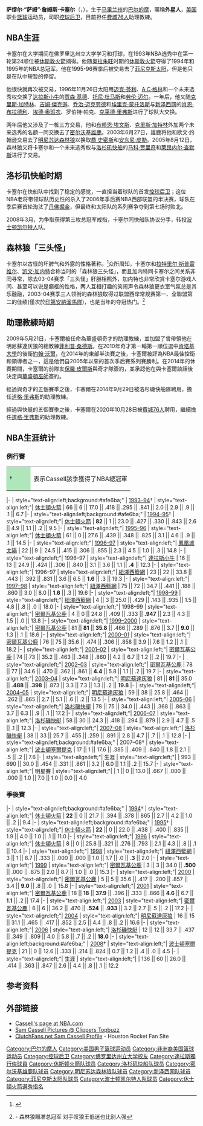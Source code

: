 {{noteTA
|G1=NBA
|T=zh-hans:萨姆·卡塞尔; zh-hant:山姆·卡塞爾;
}}
{{infobox NBA Player
| image = Wizards Assistant Coach Sam Cassell (cropped).jpg
| name = 萨姆·卡塞尔
| nickname = 外星人, Sam I am
| position = 助理教練
| height_ft = 6 | height_in = 3
| weight_lb = 185
| team = 費城76人
| league = [[NBA|NBA]]
| nationality = {{USA}}
| birth_date = {{birth date and age|1969|11|18}} 
| birth_place = {{flag|Maryland}}[[巴尔的摩|巴尔的摩]]
| college = [[佛罗里达州立大学|佛罗里达州立大学]] 
| draft_round = 1
| draft_pick  = 24
| draft_year = 1993
| draft_team = [[休斯敦火箭|休斯敦火箭]]
| career_start = 1993年
| career_end = 2009年
| career_number = 10, 19, 20, 28
| career_position = [[控球後衛|控球後衛]]
| years1={{nbay|1993|start}}–{{nbay|1995|end}} |team1=[[休斯敦火箭|休斯敦火箭]]
| years2={{nbay|1996|start}} |team2=[[菲尼克斯太阳|菲尼克斯太阳]]
| years3={{nbay|1996|full=y}} |team3=[[达拉斯小牛|达拉斯小牛]]
| years4={{nbay|1996|end}}–{{nbay|1998|end}} |team4=[[新泽西网|新泽西网]]
| years5={{nbay|1998|end}}–{{nbay|2002|end}} |team5=[[密尔沃基雄鹿|密尔沃基雄鹿]]
| years6={{nbay|2003|start}}–{{nbay|2004|end}} |team6=[[明尼苏达森林狼|明尼苏达森林狼]]
| years7={{nbay|2005|start}}–{{nbay|2007|end}} |team7=[[洛杉矶快船|洛杉矶快船]]
| years8={{nbay|2007|end}} |team8=[[波士頓塞爾提克|波士頓塞爾提克]]
| cyears1={{nbay|2009|start}}–{{nbay|2013|end}} |cteam1=[[華盛頓巫師|華盛頓巫師]](助理教練)
| cyears2={{nbay|2014|start}}–{{nbay|2019|end}} |cteam2=[[洛杉矶快船|洛杉矶快船]](助理教練)
| cyears3={{nbay|2020|start}}–至今 |cteam3=[[費城76人|費城76人]](助理教練)
| awards = 
* 3× [[NBA總冠軍|NBA總冠軍]] ([[1994年NBA總決賽|1994年]]、[[1995年NBA總決賽|1995年]]、[[2008年NBA總決賽|2008年]])
* [[NBA全明星賽|NBA全明星賽]]（[[2004年NBA全明星賽|2004年]]）
* [[NBA最佳陣容|NBA最佳陣容第二隊]]（[[2003-04_NBA賽季|2004年]]）
|stat1label=[[得分|得分]]
|stat1value=15,635 (15.7 ppg)
|stat2label=[[助攻|助攻]]
|stat2value=5,939 (6.0 apg)
|stat3label=[[籃板|籃板]]
|stat3value=3,221 (3.2 rpg)
| bbr             = cassesa01
}}

'''萨缪尔·“萨姆”·詹姆斯·卡塞尔'''（{{lang-en|'''Samuel "Sam" James Cassell'''}}，{{bd|1969年|11月18日|}}），生于[[马里兰州|马里兰州]]的[[巴尔的摩|巴尔的摩]]，暱稱'''外星人'''，[[美国|美国]]职业[[篮球|篮球]]运动员，司职[[控球后卫|控球后卫]]，目前担任[[費城76人|費城76人]]助理教練。

==NBA生涯==
卡塞尔在大学期间在佛罗里达州立大学学习和打球，在1993年NBA选秀中在第一轮第24顺位被[[休斯敦火箭|休斯敦火箭]]摘得。他随[[奥拉朱旺|奥拉朱旺]]时期的[[休斯敦火箭|休斯敦火箭]]夺得了1994年和1995年的NBA总冠军。他在1995-96赛季后被交易去了[[菲尼克斯太阳|菲尼克斯太阳]]，但是他只是在队中短暂的停留。

他很快就再次被交易，1996年11月26日太阳用[[迈克·芬利|迈克·芬利]]、[[A·C·格林|A·C·格林]]和一个未来选秀权交换了[[达拉斯小牛|达拉斯小牛]]的[[贾森·基德|贾森·基德]]、[[托尼·杜马斯|托尼·杜马斯]]和[[劳伦·迈尔|劳伦·迈尔]]。一年后，他又随[[克里斯·加特林|克里斯·加特林]]、[[吉姆·傑克遜|吉姆·傑克遜]]、[[乔治·迈克劳德|乔治·迈克劳德]]和[[埃里克·蒙托洛斯|埃里克·蒙托洛斯]]与[[新泽西网|新泽西网]]的[[肖恩·布拉德利|肖恩·布拉德利]]、[[埃德·奥班农|埃德·奥班农]]、罗伯特·帕克、[[克莱德·里弗斯|克莱德·里弗斯]]进行了球队大交换。

两年后他又涉及了一桩三方交易，他和[[布赖恩·埃文斯_(篮球运动员)|布赖恩·埃文斯]]、[[克里斯·加特林|克里斯·加特林]]外加两个未来选秀的名额一同交换去了[[密尔沃基雄鹿|密尔沃基雄鹿]]。2003年6月27日，雄鹿将他和欧文·约翰逊交易去了[[明尼苏达森林狼|明尼苏达森林狼]]以换取[[喬·史密斯|喬·史密斯]]和[[安东尼·皮勒|安东尼·皮勒]]。2005年8月12日，森林狼又将卡塞尔和一个未来选秀权与[[洛杉矶快船|洛杉矶快船]]的[[马科·贾里奇|马科·贾里奇]]和[[莱昂内尔·查默斯|莱昂内尔·查默斯]]进行了交易。

==洛杉矶快船时期==
卡塞尔在快船队中找到了稳定的感觉，一直担当着球队的首发[[控球后卫|控球后卫]]；这位NBA老将带领球队历史性的杀入了2006年季后赛NBA西部联盟的半决赛，球队在季后赛首轮淘汰了[[丹佛掘金|丹佛掘金]]，但最终和太阳队的系列赛争夺到第七场时败北。

2008年3月，为争取获得第三枚总冠军戒指，卡塞尔同快船队协议分手，转投[[波士顿凯尔特人|波士顿凯尔特人]]队。

==森林狼「三头怪」==
卡塞尔以古怪的坏脾气和外露的性格著称。<ref>{{cite web |url=http://www.dailynews.com/sports/ci_3813277 |title=存档副本 |accessdate=2007-07-07 |deadurl=yes |archiveurl=https://web.archive.org/web/20070930184614/http://www.dailynews.com/sports/ci_3813277 |archivedate=2007-09-30 }}</ref>众所周知，卡塞尔和[[拉特里尔·斯普雷维尔|拉特里尔·斯普雷维尔]]、[[凯文·加内特|凯文·加内特]]合称当时的「森林狼三头怪」，而且加内特同卡塞尔之间关系非同寻常，除去03-04赛季「三头怪」肝胆相照外，加内特也非常欣赏卡塞尔游戏人间、甚至可以说是癫框的性格，两人互相打趣的笑闹声令森林狼更衣室气氛总是其乐融融，2003-04赛季三人领衔的森林狼取得过联盟西岸常规赛第一、全聯盟第二的佳绩(僅次於[[印第安納溜馬隊|印第安納溜馬隊]])，也是当年的夺冠热门。<ref>{{cite web |url=http://news.sports.cn/basketball/nba/west/2004-04-22/149226.html |title=存档副本 |accessdate=2007-07-07 |deadurl=yes |archiveurl=https://web.archive.org/web/20051126143805/http://news.sports.cn/basketball/nba/west/2004-04-22/149226.html |archivedate=2005-11-26 }} - 森林狼瞄准总冠军 对手叹狼王低迷也比别人强</ref>

==助理教練時期==
2009年5月21日，卡塞爾被任命為華盛頓奇才的助理教練，並加盟了曾帶領他在明尼蘇達灰狼的總教練[[菲利普·桑德斯|菲利普·桑德斯]]。在2010年奇才第一輪第一順位選中[[肯塔基大學|肯塔基大學]]的後衛[[約翰·沃爾|約翰·沃爾]]，在2014年的東部半決賽之後，卡塞爾被評為NBA最佳控衛和領導者之一，這是他們自2005年以來的首次季后賽系列賽勝利。在2014年的休賽期間，卡塞爾的前隊友[[保羅·皮爾斯|保羅·皮爾斯]]與奇才隊簽約，並承認他在與卡塞爾談話後決定與[[華盛頓巫師|華盛頓巫師]]簽約。

經過與奇才的五個賽季之後，卡塞爾在2014年9月29日被洛杉磯快船隊聘用，擔任[[道格·里弗斯|道格·里弗斯]]的助理教練。

經過與快艇的五個賽季之後，卡塞爾在2020年10月28日被[[費城76人|費城76人]]聘用，繼續擔任[[道格·里弗斯|道格·里弗斯]]的助理教練。

== NBA生涯统计 ==

=== 例行賽 ===
{{NBA player statistics legend}}
{| class="wikitable"
|-
| style="background:#afe6ba; width:3em;"|†
|表示Cassell該季獲得了NBA總冠軍
|}
{{NBA player statistics start}}
|-
| style="text-align:left;background:#afe6ba;" | [[1993–94_NBA_season|1993–94]]†
| style="text-align:left;"| [[休士頓火箭|休士頓火箭]]
| 66 || 6 || 17.0 || .418 || .295 || .841 || 2.0 || 2.9 || .9 || .1 || 6.7
|-
| style="text-align:left;background:#afe6ba;" | [[1994–95_NBA_season|1994–95]]†
| style="text-align:left;"| [[休士頓火箭|休士頓火箭]]
| '''82''' || 1 || 23.0 || .427 || .330 || .843 || 2.6 || 4.9 || 1.1 || .2 || 9.5
|-
| style="text-align:left;"| [[1995–96_NBA_season|1995–96]]
| style="text-align:left;"| [[休士頓火箭|休士頓火箭]]
| 61 || 0 || 27.6 || .439 || .348 || .825 || 3.1 || 4.6 || .9 || .1 || 14.5
|-
| style="text-align:left;"| [[1996–97_NBA_season|1996–97]]
| style="text-align:left;"| [[鳳凰城太陽|鳳凰城太陽]]
| 22 || 9 || 24.5 || .415 || .306 || .855 || 2.3 || 4.5 || 1.0 || .3 || 14.8
|-
| style="text-align:left;"| 1996–97
| style="text-align:left;"| [[達拉斯小牛|達拉斯小牛]]
| 16 || 13 || 24.9 || .424 || .306 || .840 || 3.1 || 3.6 || 1.1 || '''.4''' || 12.3
|-
| style="text-align:left;"| 1996–97
| style="text-align:left;"| [[紐澤西籃網|紐澤西籃網]]
| 23 || 22 || 33.8 || .443 || .392 || .831 || 3.6 || 6.5 || '''1.6''' || .3 || 19.3
|-
| style="text-align:left;"| [[1997–98_NBA_season|1997–98]]
| style="text-align:left;"| [[紐澤西籃網|紐澤西籃網]]
| 75 || 72 || 34.7 || .441 || .188 || .860 || 3.0 || 8.0 || '''1.6''' || .3 || 19.6
|-
| style="text-align:left;"| [[1998–99_NBA_season|1998–99]]
| style="text-align:left;"| [[紐澤西籃網|紐澤西籃網]]
| 4 || 3 || 25.0 || .429 || .143 || .935 || 1.5 || 4.8 || .8 || .0 || 18.0
|-
| style="text-align:left;"| 1998–99
| style="text-align:left;"| [[密爾瓦基公鹿|密爾瓦基公鹿]]
| 4 || 0 || 24.8 || .409 || .333 || '''.947''' || 2.3 || 4.3 || 1.5 || .0 || 13.8
|-
| style="text-align:left;"| [[1999–2000_NBA_season|1999–2000]]
| style="text-align:left;"| [[密爾瓦基公鹿|密爾瓦基公鹿]]
| 81 || '''81''' || '''35.8''' || .466 || .289 || .876 || 3.7 || '''9.0''' || 1.3 || .1 || 18.6
|-
| style="text-align:left;"| [[2000–01_NBA_season|2000–01]]
| style="text-align:left;"| [[密爾瓦基公鹿|密爾瓦基公鹿]]
| 76 || 75 || 35.6 || .474 || .306 || .858 || 3.9 || 7.6 || 1.2 || .1 || 18.2
|-
| style="text-align:left;"| [[2001–02_NBA_season|2001–02]]
| style="text-align:left;"| [[密爾瓦基公鹿|密爾瓦基公鹿]]
| 74 || 73 || 35.2 || .463 || .348 || .860 || 4.2 || 6.7 || 1.2 || .2 || 19.7
|-
| style="text-align:left;"| [[2002–03_NBA_season|2002–03]]
| style="text-align:left;"| [[密爾瓦基公鹿|密爾瓦基公鹿]]
| 78 || 77 || 34.6 || .470 || .362 || .861 || '''4.4''' || 5.8 || 1.1 || .2 || 19.7
|-
| style="text-align:left;"| [[2003–04_NBA_season|2003–04]]
| style="text-align:left;"| [[明尼蘇達灰狼|明尼蘇達灰狼]]
| 81 || '''81''' || 35.0 || '''.488''' || '''.398''' || .873 || 3.3 || 7.3 || 1.3 || .2 || '''19.8'''
|-
| style="text-align:left;"| [[2004–05_NBA_season|2004–05]]
| style="text-align:left;"| [[明尼蘇達灰狼|明尼蘇達灰狼]]
| 59 || 38 || 25.8 || .464 || .262 || .865 || 2.7 || 5.1 || .6 || .2 || 13.5
|-
| style="text-align:left;"| [[2005–06_NBA_season|2005–06]]
| style="text-align:left;"| [[洛杉磯快艇|洛杉磯快艇]]
| 78 || 75 || 34.0 || .443 || .368 || .863 || 3.7 || 6.3 || .9 || .1 || 17.2
|-
| style="text-align:left;"| [[2006–07_NBA_season|2006–07]]
| style="text-align:left;"| [[洛杉磯快艇|洛杉磯快艇]]
| 58 || 30 || 24.3 || .418 || .294 || .879 || 2.9 || 4.7 || .5 || .1 || 12.3
|-
| style="text-align:left;"| [[2007–08_NBA_season|2007–08]]
| style="text-align:left;"| [[洛杉磯快艇|洛杉磯快艇]]
| 38 || 33 || 25.7 || .455 || .259 || .891 || 2.8 || 4.7 || .7 || .1 || 12.8
|-
| style="text-align:left;background:#afe6ba;" | 2007–08†
| style="text-align:left;"| [[波士頓塞爾提克|波士頓塞爾提克]]
| 17 || 1 || 17.6 || .385 || .409 || .840 || 1.8 || 2.1 || .5 || .2 || 7.6
|-
| style="text-align:left;"| 生涯
| style="text-align:left;"|
| 993 || 690 || 30.0 || .454 || .331 || .861 || 3.2 || 6.0 || 1.1 || .2 || 15.7
|-
| style="text-align:left;"| 明星賽
| style="text-align:left;"|
| 1 || 0 || 13.0 || .667 || .000 || .000 || 1.0 || 7.0 || 1.0 || 0.0 || 4.0
{{s-end}}

=== 季後賽 ===
{{NBA player statistics start}}
|-
| style="text-align:left;background:#afe6ba;" | [[1994_NBA_Playoffs|1994]]†
| style="text-align:left;"| [[休士頓火箭|休士頓火箭]]
| '''22''' || 0 || 21.7 || .394 || .378 || 865 || 2.7 || 4.2 || 1.0 || .2 || 9.4
|-
| style="text-align:left;background:#afe6ba;" | [[1995_NBA_Playoffs|1995]]†
| style="text-align:left;"| [[休士頓火箭|休士頓火箭]]
| '''22''' || 0 || 22.0 || .438 || .400 || .835 || 1.9 || 4.0 || 1.0 || .1 || 11.0
|-
| style="text-align:left;"| [[1996_NBA_Playoffs|1996]]
| style="text-align:left;"| [[休士頓火箭|休士頓火箭]]
| 8 || 0 || 25.8 || .321 || .276 || .793 || 2.1 || 4.3 || .8 || .1 || 10.4
|-
| style="text-align:left;"| [[1998_NBA_Playoffs|1998]]
| style="text-align:left;"| [[紐澤西籃網|紐澤西籃網]]
| 3 || 1 || 8.7 || .333 || .000 || .000 || 1.0 || 1.7 || .0 || '''.3''' || 2.0
|-
| style="text-align:left;"| [[1999_NBA_Playoffs|1999]]
| style="text-align:left;"| [[密爾瓦基公鹿|密爾瓦基公鹿]]
| 3 || 3 || 34.0 || '''.500''' || .000 || .875 || 2.0 || 8.7 || 1.0 || .0 || 15.3
|-
| style="text-align:left;"| [[2000_NBA_Playoffs|2000]]
| style="text-align:left;"| [[密爾瓦基公鹿|密爾瓦基公鹿]]
| 5 || 5 || 35.6 || .417 || .200 || .857 || 3.4 || '''9.0''' || .8 || .0 || 15.8
|-
| style="text-align:left;"| [[2001_NBA_Playoffs|2001]]
| style="text-align:left;"| [[密爾瓦基公鹿|密爾瓦基公鹿]]
| 18 || '''18''' || '''37.9''' || .396 || .333 || .866 || '''4.6''' || 6.7 || '''1.1''' || .2 || 17.4
|-
| style="text-align:left;"| [[2003_NBA_Playoffs|2003]]
| style="text-align:left;"| [[密爾瓦基公鹿|密爾瓦基公鹿]]
| 6 || 6 || 36.2 || .470 || '''.524''' || '''.933''' || 3.2 || 2.7 || .5 || .2 || 17.2
|-
| style="text-align:left;"| [[2004_NBA_Playoffs|2004]]
| style="text-align:left;"| [[明尼蘇達灰狼|明尼蘇達灰狼]]
| 16 || 15 || 31.1 || .465 || .417 || .852 || 2.5 || 4.4 || .8 || .2 || 16.6
|-
| style="text-align:left;"| [[2006_NBA_Playoffs|2006]]
| style="text-align:left;"| [[洛杉磯快艇|洛杉磯快艇]]
| 12 || 12 || 33.7 || .437 || .349 || .809 || 4.0 || 5.8 || .7 || .2 || '''18.0'''
|-
| style="text-align:left;background:#afe6ba;" | [[2008_NBA_Playoffs|2008]]†
| style="text-align:left;"| [[波士頓塞爾提克|波士頓塞爾提克]]
| 21 || 0 || 12.6 || .333 || .214 || .824 || 0.7 || 1.2 || .4 || .0 || 4.5
|-
| style="text-align:left;"| 生涯
| style="text-align:left;"|
| 136 || 60 || 26.0 || .414 || .363 || .847 || 2.6 || 4.4 || .8 || .1 || 12.2
{{s-end}}

==参考资料==   
{{reflist}}

==外部链接==
* [http://www.nba.com/playerfile/sam_cassell/index.html?nav=page Cassell's page at NBA.com] {{Wayback|url=http://www.nba.com/playerfile/sam_cassell/index.html?nav=page |date=20130106220950 }}
* [https://web.archive.org/web/20060918050531/http://clippers.topbuzz.com/modules/gallery/sam-cassell Sam Cassell Pictures @ Clippers Topbuzz]
* [http://www.clutchfans.net/players/sam_cassell/ ClutchFans.net Sam Cassell Profile] {{Wayback|url=http://www.clutchfans.net/players/sam_cassell/ |date=20210111055001 }} - Houston Rocket Fan Site

{{費城76人现时球员名单}}
{{1993 NBA Draft}}
{{Houston Rockets 1993-94 NBA champions}}
{{Houston Rockets 1994-95 NBA champions}}
{{Boston Celtics 2007–08 NBA champions}}

{{Authority control}}
{{DEFAULTSORT:Cassell, Sam}}
[[Category:巴尔的摩人|Category:巴尔的摩人]]
[[Category:美国男子篮球运动员|Category:美国男子篮球运动员]]
[[Category:非洲裔美国篮球运动员|Category:非洲裔美国篮球运动员]]
[[Category:控球后卫|Category:控球后卫]]
[[Category:佛罗里达州立大学校友|Category:佛罗里达州立大学校友]]
[[Category:達拉斯獨行俠球員|Category:達拉斯獨行俠球員]]
[[Category:休斯顿火箭队球员|Category:休斯顿火箭队球员]]
[[Category:洛杉矶快船队球员|Category:洛杉矶快船队球员]]
[[Category:密尔沃基雄鹿队球员|Category:密尔沃基雄鹿队球员]]
[[Category:明尼苏达森林狼队球员|Category:明尼苏达森林狼队球员]]
[[Category:新泽西网队球员|Category:新泽西网队球员]]
[[Category:菲尼克斯太阳队球员|Category:菲尼克斯太阳队球员]]
[[Category:波士顿凯尔特人队球员|Category:波士顿凯尔特人队球员]]
[[Category:休士頓火箭選秀指名|Category:休士頓火箭選秀指名]]